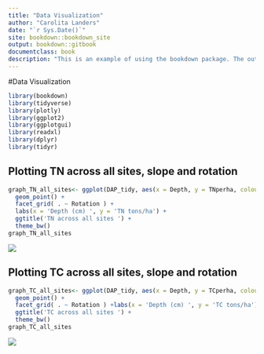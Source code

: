 ```yaml
---
title: "Data Visualization"
author: "Carolita Landers"
date: "`r Sys.Date()`"
site: bookdown::bookdown_site
output: bookdown::gitbook
documentclass: book
description: "This is an example of using the bookdown package. The output format for this example is bookdown::gitbook."
---
```


#Data Visualization

```r
library(bookdown)
library(tidyverse)
library(plotly)
library(ggplot2)
library(ggplotgui)
library(readxl)
library(dplyr)
library(tidyr)
```

## Plotting TN across all sites, slope and rotation

```r
graph_TN_all_sites<- ggplot(DAP_tidy, aes(x = Depth, y = TNperha, colour = SLOPE)) +
  geom_point() +
  facet_grid( . ~ Rotation ) +
  labs(x = 'Depth (cm) ', y = 'TN tons/ha') +
  ggtitle('TN across all sites ') +
  theme_bw()
graph_TN_all_sites
```

![](images/image-2005288338.png)

## Plotting TC across all sites, slope and rotation

```r
graph_TC_all_sites<- ggplot(DAP_tidy, aes(x = Depth, y = TCperha, colour = SLOPE)) +
  geom_point() +
  facet_grid( . ~ Rotation ) +labs(x = 'Depth (cm) ', y = 'TC tons/ha') +
  ggtitle('TC across all sites ') +
  theme_bw()
graph_TC_all_sites

```

![](images/image-586511912.png)
